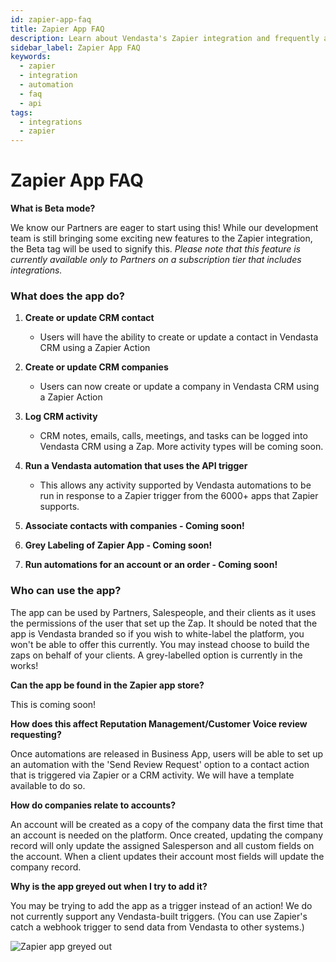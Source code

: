 ```yaml
---
id: zapier-app-faq
title: Zapier App FAQ
description: Learn about Vendasta's Zapier integration and frequently asked questions
sidebar_label: Zapier App FAQ
keywords:
  - zapier
  - integration
  - automation
  - faq
  - api
tags:
  - integrations
  - zapier
---
```


# Zapier App FAQ

**What is Beta mode?**

We know our Partners are eager to start using this! While our development team is still bringing some exciting new features to the Zapier integration, the Beta tag will be used to signify this. *Please note that this feature is currently available only to Partners on a subscription tier that includes integrations.*

### What does the app do?

1. **Create or update CRM contact**
   - Users will have the ability to create or update a contact in Vendasta CRM using a Zapier Action

2. **Create or update CRM companies**
   - Users can now create or update a company in Vendasta CRM using a Zapier Action

3. **Log CRM activity**
   - CRM notes, emails, calls, meetings, and tasks can be logged into Vendasta CRM using a Zap. More activity types will be coming soon.

4. **Run a Vendasta automation that uses the API trigger**
   - This allows any activity supported by Vendasta automations to be run in response to a Zapier trigger from the 6000+ apps that Zapier supports.

5. **Associate contacts with companies - Coming soon!**

6. **Grey Labeling of Zapier App - Coming soon!**

7. **Run automations for an account or an order - Coming soon!**

### Who can use the app?

The app can be used by Partners, Salespeople, and their clients as it uses the permissions of the user that set up the Zap. It should be noted that the app is Vendasta branded so if you wish to white-label the platform, you won't be able to offer this currently. You may instead choose to build the zaps on behalf of your clients. A grey-labelled option is currently in the works!

**Can the app be found in the Zapier app store?**

This is coming soon!

**How does this affect Reputation Management/Customer Voice review requesting?**

Once automations are released in Business App, users will be able to set up an automation with the 'Send Review Request' option to a contact action that is triggered via Zapier or a CRM activity. We will have a template available to do so.

**How do companies relate to accounts?**

An account will be created as a copy of the company data the first time that an account is needed on the platform. Once created, updating the company record will only update the assigned Salesperson and all custom fields on the account. When a client updates their account most fields will update the company record.

**Why is the app greyed out when I try to add it?**

You may be trying to add the app as a trigger instead of an action! We do not currently support any Vendasta-built triggers. (You can use Zapier's catch a webhook trigger to send data from Vendasta to other systems.)

![Zapier app greyed out](/img/administration/administration-advanced/zapier-app-faq/zapier-app-greyed-out.png)